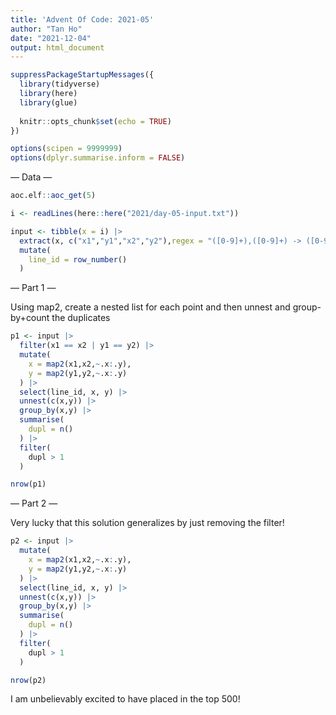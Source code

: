 ```yaml
---
title: 'Advent Of Code: 2021-05'
author: "Tan Ho"
date: "2021-12-04"
output: html_document
---
```


```r
suppressPackageStartupMessages({
  library(tidyverse)
  library(here)
  library(glue)
  
  knitr::opts_chunk$set(echo = TRUE)
})

options(scipen = 9999999)
options(dplyr.summarise.inform = FALSE)
```

--- Data ---

```r
aoc.elf::aoc_get(5)
```

```r
i <- readLines(here::here("2021/day-05-input.txt"))
```

```r
input <- tibble(x = i) |> 
  extract(x, c("x1","y1","x2","y2"),regex = "([0-9]+),([0-9]+) -> ([0-9]+),([0-9]+)",convert = TRUE) |> 
  mutate(
    line_id = row_number()
  )
```

--- Part 1 ---

Using map2, create a nested list for each point and then unnest and group-by+count the duplicates

```r
p1 <- input |> 
  filter(x1 == x2 | y1 == y2) |> 
  mutate(
    x = map2(x1,x2,~.x:.y),
    y = map2(y1,y2,~.x:.y)
  ) |> 
  select(line_id, x, y) |> 
  unnest(c(x,y)) |> 
  group_by(x,y) |> 
  summarise(
    dupl = n()
  ) |> 
  filter(
    dupl > 1
  )

nrow(p1)
```

--- Part 2 ---

Very lucky that this solution generalizes by just removing the filter!

```r
p2 <- input |> 
  mutate(
    x = map2(x1,x2,~.x:.y),
    y = map2(y1,y2,~.x:.y)
  ) |> 
  select(line_id, x, y) |> 
  unnest(c(x,y)) |> 
  group_by(x,y) |> 
  summarise(
    dupl = n()
  ) |> 
  filter(
    dupl > 1
  )

nrow(p2)
```

I am unbelievably excited to have placed in the top 500!
